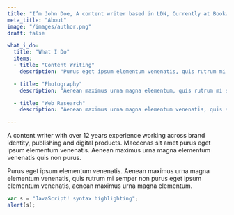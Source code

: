 ```yaml
---
title: "I’m John Doe, A content writer based in LDN, Currently at Bookworm"
meta_title: "About"
image: "/images/author.png"
draft: false

what_i_do:
  title: "What I Do"
  items:
  - title: "Content Writing"
    description: "Purus eget ipsum elementum venenatis, quis rutrum mi semper nonpurus eget ipsum elementum venenatis."

  - title: "Photography"
    description: "Aenean maximus urna magna elementum, quis rutrum mi semper non purus eget ipsum venenatis."

  - title: "Web Research"
    description: "Aenean maximus urna magna elementum venenatis, quis semper non purus eget ipsum venenatis."

---
```


A content writer with over 12 years experience working across brand identity, publishing and digital products. Maecenas sit amet purus eget ipsum elementum venenatis. Aenean maximus urna magna elementum venenatis quis non purus.

Purus eget ipsum elementum venenatis. Aenean maximus urna magna elementum venenatis, quis rutrum mi semper non purus eget ipsum elementum venenatis, aenean maximus urna magna elementum.


```javascript
var s = "JavaScript! syntax highlighting";
alert(s);
```

<Cloudinary src="v1667157853/cld-sample-5.jpg" width="200" />

<Icon name="ShipIcon" height="2rem" width="2rem" color="#cc0000" />
